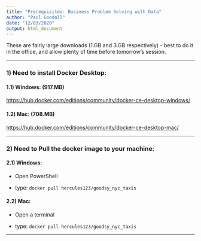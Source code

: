 ```yaml
---
title: "Prerequisites: Business Problem Solving with Data"
author: "Paul Goodall"
date: "12/03/2020"
output: html_document
---
```


These are fairly large downloads (1.GB and 3.GB respectively) - best to do it in the office, and allow plenty of time before tomorrow's session.

---

### 1) Need to install Docker Desktop:

#### 1.1) Windows: (917.MB)
<https://hub.docker.com/editions/community/docker-ce-desktop-windows/>

#### 1.2) Mac: (708.MB)
<https://hub.docker.com/editions/community/docker-ce-desktop-mac/>
  
---

### 2) Need to Pull the docker image to your machine:

#### 2.1) Windows: 

  - Open PowerShell
  
  - type: `docker pull hercules123/goodsy_nyc_taxis`

#### 2.2) Mac: 

  - Open a terminal
  
  - type: `docker pull hercules123/goodsy_nyc_taxis`
  
---
  